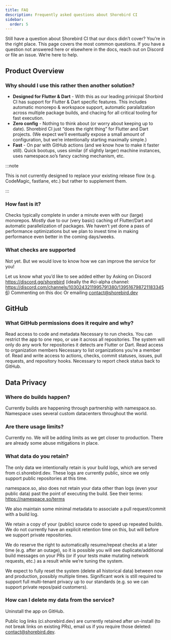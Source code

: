 ```yaml
---
title: FAQ
description: Frequently asked questions about Shorebird CI
sidebar:
  order: 5
---
```


Still have a question about Shorebird CI that our docs didn’t cover? You’re in
the right place. This page covers the most common questions. If you have a
question not answered here or elsewhere in the docs, reach out on Discord or
file an issue. We’re here to help.

## Product Overview

### Why should I use this rather then another solution?

- **Designed for Flutter & Dart** - With this as our leading prinicpal Shorbird
  CI has support for Flutter & Dart specific features. This includes automatic
  monorepo & workspace support, automatic paralallzation across multiple package
  builds, and chacing for all critical tooling for fast execution.
- **Zero config** - Nothing to think about (or worry about keeping up to date).
  Shorebird CI just “does the right thing” for Flutter and Dart projects. (We
  expect we’ll eventually expose a small amount of configuration, but we’re
  intentionally starting maximally simple.)
- **Fast** - On par with GitHub actions (and we know how to make it faster
  still). Quick bootups, uses similar (if slightly larger) machine instances,
  uses namespace.so’s fancy caching mechanism, etc.

:::note

This is not currently designed to replace your existing release flow (e.g.
CodeMagic, fastlane, etc.) but rather to supplement them.

:::

### How fast is it?

Checks typically complete in under a minute even with our (large) monorepos.
Mostly due to our (very basic) caching of Flutter/Dart and automatic
parallelization of packages. We haven’t yet done a pass of performance
optimizations but we plan to invest time in making performance even better in
the coming days/weeks.

### What checks are supported

Not yet. But we would love to know how we can improve the service for you!

Let us know what you’d like to see added either by Asking on Discord
https://discord.gg/shorebird (ideally the #ci-alpha channel:
https://discord.com/channels/1030243211995791380/1395167987211833456) Commenting
on this doc Or emailing contact@shorebird.dev

## GitHub

### What GitHub permissions does it require and why?

Read access to code and metadata Necessary to run checks. You can restrict the
app to one repo, or use it across all repositories. The system will only do any
work for repositories it detects are Flutter or Dart. Read access to
organization members Necessary to list organizations you’re a member of. Read
and write access to actions, checks, commit statuses, issues, pull requests, and
repository hooks. Necessary to report check status back to GitHub.

## Data Privacy

### Where do builds happen?

Currently builds are happening through partnership with namespace.so. Namespace
uses several custom datacenters throughout the world.

### Are there usage limits?

Currently no. We will be adding limits as we get closer to production. There are
already some abuse mitigations in place.

### What data do you retain?

The only data we intentionally retain is your build logs, which are served from
ci.shorebird.dev. These logs are currently public, since we only support public
repositories at this time.

namespace.so, also does not retain your data other than logs (even your public
data) past the point of executing the build. See their terms:
https://namespace.so/terms

We also maintain some minimal metadata to associate a pull request/commit with a
build log.

We retain a copy of your (public) source code to speed up repeated builds. We do
not currently have an explicit retention time on this, but will before we
support private repositories.

We do reserve the right to automatically resume/repeat checks at a later time
(e.g. after an outage), so it is possible you will see duplicate/additional
build messages on your PRs (or if your tests make mutating network requests,
etc.) as a result while we’re tuning the system.

We expect to fully reset the system (delete all historical data) between now and
production, possibly multiple times. Significant work is still required to
support full multi-tenant privacy up to our standards (e.g. so we can support
private repos/paid customers).

### How can I delete my data from the service?

Uninstall the app on GitHub.

Public log links (ci.shorebird.dev) are currently retained after un-install (to
not break links on existing PRs), email us if you require those deleted:
contact@shorebird.dev.
